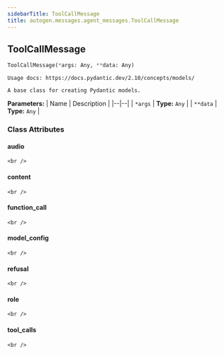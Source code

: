 ```yaml
---
sidebarTitle: ToolCallMessage
title: autogen.messages.agent_messages.ToolCallMessage
---
```

<h2 id="autogen.messages.agent_messages.ToolCallMessage" class="doc doc-heading">
    <code class="doc-symbol doc-symbol-heading doc-symbol-class"></code>
    <span class="doc doc-object-name doc-class-name">ToolCallMessage</span>
    <a href="#autogen.messages.agent_messages.ToolCallMessage" class="headerlink" title="Permanent link"></a>
</h2>

```python
ToolCallMessage(*args: Any, **data: Any)
```

    Usage docs: https://docs.pydantic.dev/2.10/concepts/models/
    
    A base class for creating Pydantic models.

<b>Parameters:</b>
| Name | Description |
|--|--|
| `*args` | **Type:** `Any` |
| `**data` | **Type:** `Any` |

### Class Attributes

<code class="doc-symbol doc-symbol-heading doc-symbol-attribute"></code>
#### audio
<a href="#autogen.messages.agent_messages.ToolCallMessage.audio" class="headerlink" title="Permanent link"></a>

    <br />

<code class="doc-symbol doc-symbol-heading doc-symbol-attribute"></code>
#### content
<a href="#autogen.messages.agent_messages.ToolCallMessage.content" class="headerlink" title="Permanent link"></a>

    <br />

<code class="doc-symbol doc-symbol-heading doc-symbol-attribute"></code>
#### function_call
<a href="#autogen.messages.agent_messages.ToolCallMessage.function_call" class="headerlink" title="Permanent link"></a>

    <br />

<code class="doc-symbol doc-symbol-heading doc-symbol-attribute"></code>
#### model_config
<a href="#autogen.messages.agent_messages.ToolCallMessage.model_config" class="headerlink" title="Permanent link"></a>

    <br />

<code class="doc-symbol doc-symbol-heading doc-symbol-attribute"></code>
#### refusal
<a href="#autogen.messages.agent_messages.ToolCallMessage.refusal" class="headerlink" title="Permanent link"></a>

    <br />

<code class="doc-symbol doc-symbol-heading doc-symbol-attribute"></code>
#### role
<a href="#autogen.messages.agent_messages.ToolCallMessage.role" class="headerlink" title="Permanent link"></a>

    <br />

<code class="doc-symbol doc-symbol-heading doc-symbol-attribute"></code>
#### tool_calls
<a href="#autogen.messages.agent_messages.ToolCallMessage.tool_calls" class="headerlink" title="Permanent link"></a>

    <br />